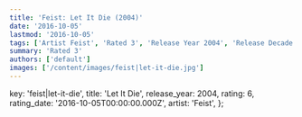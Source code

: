 ```yaml
---
title: 'Feist: Let It Die (2004)'
date: '2016-10-05'
lastmod: '2016-10-05'
tags: ['Artist Feist', 'Rated 3', 'Release Year 2004', 'Release Decade 2000']
summary: 'Rated 3'
authors: ['default']
images: ['/content/images/feist|let-it-die.jpg']
---
```


  key: 'feist|let-it-die',
  title: 'Let It Die',
  release_year: 2004,
  rating: 6,
  rating_date: '2016-10-05T00:00:00.000Z',
  artist: 'Feist',
};

<MusicRating data={data} />
